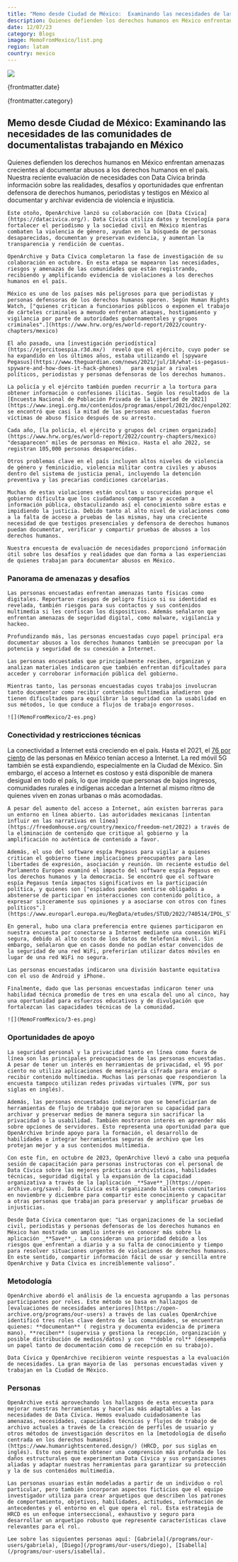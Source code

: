 ```yaml
---
title: "Memo desde Ciudad de México:  Examinando las necesidades de las comunidades de documentalistas trabajando en México"
description: Quienes defienden los derechos humanos en México enfrentan amenazas crecientes al documentar abusos a los derechos humanos en el país. Nuestra reciente evaluación de necesidades con Data Cívica brinda información sobre las realidades, desafíos y oportunidades que enfrentan defensora de derechos humanos, periodistas y testigos en México al documentar y archivar evidencia de violencia e injusticia.
date: 12/07/23
category: Blogs
image: MemoFromMexico/list.png
region: latam
country: mexico
---
```



<ArticleHeaderSection>

![](MemoFromMexico/header.png)

{frontmatter.date}

{frontmatter.category}

## Memo desde Ciudad de México:  Examinando las necesidades de las comunidades de documentalistas trabajando en México

Quienes defienden los derechos humanos en México enfrentan amenazas crecientes al documentar abusos a los derechos humanos en el país. Nuestra reciente evaluación de necesidades con Data Cívica brinda información sobre las realidades, desafíos y oportunidades que enfrentan defensora de derechos humanos, periodistas y testigos en México al documentar y archivar evidencia de violencia e injusticia.

</ArticleHeaderSection>
<ContentSection>

    Este otoño, OpenArchive lanzó su colaboración con [Data Cívica](https://datacivica.org/). Data Cívica utiliza datos y tecnología para fortalecer el periodismo y la sociedad civil en México mientras combaten la violencia de género, ayudan en la búsqueda de personas desaparecidas, documentan y preservan evidencia, y aumentan la transparencia y rendición de cuentas.

    OpenArchive y Data Cívica completaron la fase de investigación de su colaboración en octubre. En esta etapa se mapearon las necesidades, riesgos y amenazas de las comunidades que están registrando, recibiendo y amplificando evidencia de violaciones a los derechos humanos en el país.

    México es uno de los países más peligrosos para que periodistas y personas defensoras de los derechos humanos operen. Según Human Rights Watch, ["quienes critican a funcionarios públicos o exponen el trabajo de cárteles criminales a menudo enfrentan ataques, hostigamiento y vigilancia por parte de autoridades gubernamentales y grupos criminales".](https://www.hrw.org/es/world-report/2022/country-chapters/mexico) 

    El año pasado, una [investigación periodística](https://ejercitoespia.r3d.mx/)  reveló que el ejército, cuyo poder se ha expandido en los últimos años, estaba utilizando el [spyware Pegasus](https://www.theguardian.com/news/2021/jul/18/what-is-pegasus-spyware-and-how-does-it-hack-phones)   para espiar a rivales políticos, periodistas y personas defensoras de los derechos humanos.

    La policía y el ejército también pueden recurrir a la tortura para obtener información o confesiones ilícitas. Según los resultados de la [Encuesta Nacional de Población Privada de la Libertad de 2021](https://www.inegi.org.mx/contenidos/programas/enpol/2021/doc/enpol2021_presentacion_nacional.pdf), se encontró que casi la mitad de las personas encuestadas fueron víctimas de abuso físico después de su arresto.

    Cada año, [la policía, el ejército y grupos del crimen organizado](https://www.hrw.org/es/world-report/2022/country-chapters/mexico) "desaparecen" miles de personas en México. Hasta el año 2022, se registran 105,000 personas desaparecidas.

    Otros problemas clave en el país incluyen altos niveles de violencia de género y feminicidio, violencia militar contra civiles y abusos dentro del sistema de justicia penal, incluyendo la detención preventiva y las precarias condiciones carcelarias.

    Muchas de estas violaciones están ocultas u oscurecidas porque el gobierno dificulta que los ciudadanos compartan y accedan a información pública, obstaculizando así el conocimiento sobre estas e impidiendo la justicia. Debido tanto al alto nivel de violaciones como a la falta de acceso a pruebas de las mismas, hay una creciente necesidad de que testigos presenciales y defensora de derechos humanos puedan documentar, verificar y compartir pruebas de abusos a los derechos humanos.

    Nuestra encuesta de evaluación de necesidades proporcionó información útil sobre los desafíos y realidades que dan forma a las experiencias de quienes trabajan para documentar abusos en México.

### Panorama de amenazas y desafíos
    
    Las personas encuestadas enfrentan amenazas tanto físicas como digitales. Reportaron riesgos de peligro físico si su identidad es revelada, también riesgos para sus contactos y sus contenidos multimedia si les confiscan los dispositivos. Además señalaron que enfrentan amenazas de seguridad digital, como malware, vigilancia y hackeo.

    Profundizando más, las personas encuestadas cuyo papel principal era documentar abusos a los derechos humanos también se preocupan por la potencia y seguridad de su conexión a Internet.

    Las personas encuestadas que principalmente reciben, organizan y analizan materiales indicaron que también enfrentan dificultades para acceder y corroborar información pública del gobierno.

    Mientras tanto, las personas encuestadas cuyos trabajos involucran tanto documentar como recibir contenidos multimedia añadieron que tienen dificultades para equilibrar la seguridad con la usabilidad en sus métodos, lo que conduce a flujos de trabajo engorrosos.

    ![](MemoFromMexico/2-es.png)

### Conectividad y restricciones técnicas

   La conectividad a Internet está creciendo en el país. Hasta el 2021, el [76 por ciento](https://freedomhouse.org/country/mexico/freedom-net/2023) de las personas en México tenían acceso a Internet. La red móvil 5G también se está expandiendo, especialmente en la Ciudad de México. Sin embargo, el acceso a Internet es costoso y está disponible de manera desigual en todo el país, lo que impide que personas de bajos ingresos, comunidades rurales e indígenas accedan a Internet al mismo ritmo de quienes viven en zonas urbanas o más acomodadas.

    A pesar del aumento del acceso a Internet, aún existen barreras para un entorno en línea abierto. Las autoridades mexicanas [intentan influir en las narrativas en línea](https://freedomhouse.org/country/mexico/freedom-net/2022) a través de la eliminación de contenido que critique al gobierno y la amplificación no auténtica de contenido a favor. 

    Además, el uso del software espía Pegasus para vigilar a quienes critican el gobierno tiene implicaciones preocupantes para las libertades de expresión, asociación y reunión. Un reciente estudio del Parlamento Europeo examinó el impacto del software espía Pegasus en los derechos humanos y la democracia. Se encontró que el software espía Pegasus tenía impactos significativos en la participación política, y quienes son ["espiados pueden sentirse obligados a abstenerse de participar en interacciones con contenido político, a expresar sinceramente sus opiniones y a asociarse con otros con fines políticos".](https://www.europarl.europa.eu/RegData/etudes/STUD/2022/740514/IPOL_STU(2022)740514_EN.pdf)

    En general, hubo una clara preferencia entre quienes participaron en nuestra encuesta por conectarse a Internet mediante una conexión WiFi segura, debido al alto costo de los datos de telefonía móvil. Sin embargo, señalaron que en casos donde no podían estar convencidos de la seguridad de una red WiFi, preferirían utilizar datos móviles en lugar de una red WiFi no segura.

    Las personas encuestadas indicaron una división bastante equitativa con el uso de Android y iPhone.

    Finalmente, dado que las personas encuestadas indicaron tener una habilidad técnica promedio de tres en una escala del uno al cinco, hay una oportunidad para esfuerzos educativos y de divulgación que fortalezcan las capacidades técnicas de la comunidad.

    ![](MemoFromMexico/3-es.png)

### Oportunidades de apoyo

    La seguridad personal y la privacidad tanto en línea como fuera de línea son las principales preocupaciones de las personas encuestadas.  A pesar de tener un interés en herramientas de privacidad, el 95 por ciento no utiliza aplicaciones de mensajería cifrada para enviar o recibir contenido multimedia. Muchas las personas que respondieron la encuesta tampoco utilizan redes privadas virtuales (VPN, por sus siglas en inglés).

    Además, las personas encuestadas indicaron que se beneficiarían de herramientas de flujo de trabajo que mejoraren su capacidad para archivar y preservar medios de manera segura sin sacrificar la privacidad o la usabilidad. También mostraron interés en aprender más sobre opciones de servidores. Esto representa una oportunidad para que OpenArchive brinde apoyo para la formación, el desarrollo de habilidades e integrar herramientas seguras de archivo que les  protejan mejor y a sus contenidos multimedia.

    Con este fin, en octubre de 2023, OpenArchive llevó a cabo una pequeña sesión de capacitación para personas instructoras con el personal de Data Cívica sobre las mejores prácticas archivísticas, habilidades técnicas, seguridad digital y la expansión de la capacidad organizativa a través de la [aplicación _**Save**_](https://open-archive.org/save). Data Cívica está organizando talleres comunitarios en noviembre y diciembre para compartir este conocimiento y capacitar a otras personas que trabajan para preservar y amplificar pruebas de injusticias.

    Desde Data Cívica comentaron que: "Las organizaciones de la sociedad civil, periodistas y personas defensoras de los derechos humanos en México han mostrado un amplio interés en conocer más sobre la aplicación _**Save**_. La consideran una prioridad debido a los riesgos que enfrentan a diario y a su falta de conocimiento y tiempo para resolver situaciones urgentes de violaciones de derechos humanos. En este sentido, compartir información fácil de usar y sencilla entre OpenArchive y Data Cívica es increíblemente valioso".

### Metodología

    OpenArchive abordó el análisis de la encuesta agrupando a las personas participantes por roles. Este método se basa en hallazgos de [evaluaciones de necesidades anteriores](https://open-archive.org/programs/our-users) a través de las cuales OpenArchive identificó tres roles clave dentro de las comunidades, se encuentran quienes: **documentan** ( registra y documenta evidencia de primera mano), **reciben** (supervisa y gestiona la recepción, organización y posible distribución de medios/datos) y con  **doble rol** (desempeña un papel tanto de documentación como de recepción en su trabajo).

    Data Cívica y OpenArchive recibieron veinte respuestas a la evaluación de necesidades. La gran mayoria de las  personas encuestadas viven y trabajan en la Ciudad de México.

### Personas

    OpenArchive está aprovechando los hallazgos de esta encuesta para mejorar nuestras herramientas y hacerlas más adaptables a las necesidades de Data Cívica. Hemos evaluado cuidadosamente las amenazas, necesidades, capacidades técnicas y flujos de trabajo de archivo actuales a través de la creación de perfiles de usuario y otros métodos de investigación descritos en la [metodología de diseño centrada en los derechos humanos](https://www.humanrightscentered.design/) (HRCD, por sus siglas en inglés). Esto nos permite obtener una comprensión más profunda de los daños estructurales que experimentan Data Cívica y sus organizaciones aliadas y adaptar nuestras herramientas para garantizar su protección y la de sus contenidos multimedia.

    Las personas usuarias están modeladas a partir de un individuo o rol particular, pero también incorporan aspectos ficticios que el equipo investigador utiliza para crear arquetipos que describen los patrones de comportamiento, objetivos, habilidades, actitudes, información de antecedentes y el entorno en el que opera el rol. Esta estrategia de HRCD es un enfoque interseccional, exhaustivo y seguro para desarrollar un arquetipo robusto que represente características clave relevantes para el rol.

    Lee sobre las siguientes personas aquí: [Gabriela](/programs/our-users/gabriela), [Diego](/programs/our-users/diego), [Isabella](/programs/our-users/isabella). 

</ContentSection>

